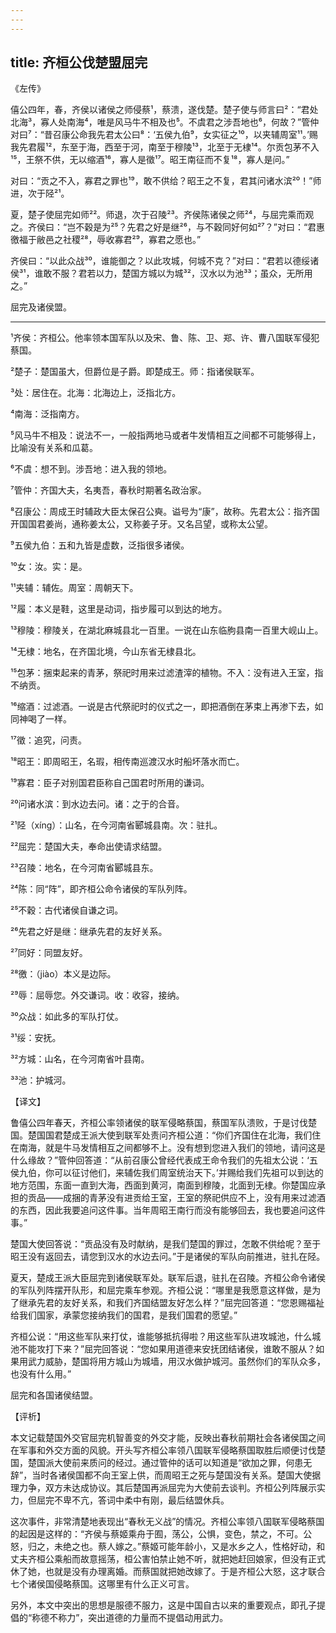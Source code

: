 ```yaml
---
---
---
```

title: 齐桓公伐楚盟屈完
---




《左传》

僖公四年，春，齐侯以诸侯之师侵蔡¹，蔡溃，遂伐楚。楚子使与师言曰²：“君处北海³，寡人处南海⁴，唯是风马牛不相及也⁵。不虞君之涉吾地也⁶，何故？”管仲对曰⁷：“昔召康公命我先君太公曰⁸：‘五侯九伯⁹，女实征之¹⁰，以夹辅周室¹¹。’赐我先君履¹²，东至于海，西至于河，南至于穆陵¹³，北至于无棣¹⁴。尔贡包茅不入¹⁵，王祭不供，无以缩酒¹⁶，寡人是徵¹⁷。昭王南征而不复¹⁸，寡人是问。”

对曰：“贡之不入，寡君之罪也¹⁹，敢不供给？昭王之不复，君其问诸水滨²⁰！”师进，次于陉²¹。

夏，楚子使屈完如师²²。师退，次于召陵²³。齐侯陈诸侯之师²⁴，与屈完乘而观之。齐侯曰：“岂不穀是为²⁵？先君之好是继²⁶，与不穀同好何如²⁷？”对曰：“君惠徼福于敝邑之社稷²⁸，辱收寡君²⁹，寡君之愿也。”

齐侯曰：“以此众战³⁰，谁能御之？以此攻城，何城不克？”对曰：“君若以德绥诸侯³¹，谁敢不服？君若以力，楚国方城以为城³²，汉水以为池³³；虽众，无所用之。”

屈完及诸侯盟。



***



¹齐侯：齐桓公。他率领本国军队以及宋、鲁、陈、卫、郑、许、曹八国联军侵犯蔡国。

²楚子：楚国虽大，但爵位是子爵。即楚成王。师：指诸侯联军。

³处：居住在。北海：北海边上，泛指北方。

⁴南海：泛指南方。

⁵风马牛不相及：说法不一，一般指两地马或者牛发情相互之间都不可能够得上，比喻没有关系和瓜葛。

⁶不虞：想不到。涉吾地：进入我的领地。

⁷管仲：齐国大夫，名夷吾，春秋时期著名政治家。

⁸召康公：周成王时辅政大臣太保召公奭。谥号为“康”，故称。先君太公：指齐国开国国君姜尚，通称姜太公，又称姜子牙。又名吕望，或称太公望。

⁹五侯九伯：五和九皆是虚数，泛指很多诸侯。

¹⁰女：汝。实：是。

¹¹夹辅：辅佐。周室：周朝天下。

¹²履：本义是鞋，这里是动词，指步履可以到达的地方。

¹³穆陵：穆陵关，在湖北麻城县北一百里。一说在山东临朐县南一百里大岘山上。

¹⁴无棣：地名，在齐国北境，今山东省无棣县北。

¹⁵包茅：捆束起来的青茅，祭祀时用来过滤渣滓的植物。不入：没有进入王室，指不纳贡。

¹⁶缩酒：过滤酒。一说是古代祭祀时的仪式之一，即把酒倒在茅束上再渗下去，如同神喝了一样。

¹⁷徵：追究，问责。

¹⁸昭王：即周昭王，名瑕，相传南巡渡汉水时船坏落水而亡。

¹⁹寡君：臣子对别国君臣称自己国君时所用的谦词。

²⁰问诸水滨：到水边去问。诸：之于的合音。

²¹陉（xíng）：山名，在今河南省郾城县南。次：驻扎。

²²屈完：楚国大夫，奉命出使请求结盟。

²³召陵：地名，在今河南省郾城县东。

²⁴陈：同“阵”，即齐桓公命令诸侯的军队列阵。

²⁵不穀：古代诸侯自谦之词。

²⁶先君之好是继：继承先君的友好关系。

²⁷同好：同盟友好。

²⁸徼：（jiào）本义是边际。

²⁹辱：屈辱您。外交谦词。收：收容，接纳。

³⁰众战：如此多的军队打仗。

³¹绥：安抚。

³²方城：山名，在今河南省叶县南。

³³池：护城河。

【译文】

鲁僖公四年春天，齐桓公率领诸侯的联军侵略蔡国，蔡国军队溃败，于是讨伐楚国。楚国国君楚成王派大使到联军处责问齐桓公道：“你们齐国住在北海，我们住在南海，就是牛马发情相互之间都够不上。没有想到您进入我们的领地，请问这是什么缘故？”管仲回答道：“从前召康公曾经代表成王命令我们的先祖太公说：‘五侯九伯，你可以征讨他们，来辅佐我们周室统治天下。’并赐给我们先祖可以到达的地方范围，东面一直到大海，西面到黄河，南面到穆陵，北面到无棣。你楚国应承担的贡品——成捆的青茅没有进贡给王室，王室的祭祀供应不上，没有用来过滤酒的东西，因此我要追问这件事。当年周昭王南行而没有能够回去，我也要追问这件事。”

楚国大使回答说：“贡品没有及时献纳，是我们楚国的罪过，怎敢不供给呢？至于昭王没有返回去，请您到汉水的水边去问。”于是诸侯的军队向前推进，驻扎在陉。

夏天，楚成王派大臣屈完到诸侯联军处。联军后退，驻扎在召陵。齐桓公命令诸侯的军队列阵摆开队形，和屈完乘车参观。齐桓公说：“哪里是我愿意这样做，是为了继承先君的友好关系，和我们齐国结盟友好怎么样？”屈完回答道：“您恩赐福祉给我们国家，承蒙您接纳我们的国君，是我们国君的愿望。”

齐桓公说：“用这些军队来打仗，谁能够抵抗得啦？用这些军队进攻城池，什么城池不能攻打下来？”屈完回答说：“您如果用道德来安抚团结诸侯，谁敢不服从？如果用武力威胁，楚国将用方城山为城墙，用汉水做护城河。虽然你们的军队众多，也没有什么用。”

屈完和各国诸侯结盟。

【评析】

本文记载楚国外交官屈完机智善变的外交才能，反映出春秋前期社会各诸侯国之间在军事和外交方面的风貌。开头写齐桓公率领八国联军侵略蔡国取胜后顺便讨伐楚国，楚国派大使前来质问的经过。通过管仲的话可以知道是“欲加之罪，何患无辞”，当时各诸侯国都不向王室上供，而周昭王之死与楚国没有关系。楚国大使据理力争，双方未达成协议。其后楚国再派屈完为大使前去谈判。齐桓公列阵展示实力，但屈完不卑不亢，答词中柔中有刚，最后结盟休兵。

这次事件，非常清楚地表现出“春秋无义战”的情况。齐桓公率领八国联军侵略蔡国的起因是这样的：“齐侯与蔡姬乘舟于囿，荡公，公惧，变色，禁之，不可。公怒，归之，未绝之也。蔡人嫁之。”蔡姬可能年龄小，又是水乡之人，性格好动，和丈夫齐桓公乘船而故意摇荡，桓公害怕禁止她不听，就把她赶回娘家，但没有正式休了她，也就是没有办理离婚。而蔡国就把她改嫁了。于是齐桓公大怒，这才联合七个诸侯国侵略蔡国。这哪里有什么正义可言。

另外，本文中突出的思想是服德不服力，这是中国自古以来的重要观点，即孔子提倡的“称德不称力”，突出道德的力量而不提倡动用武力。